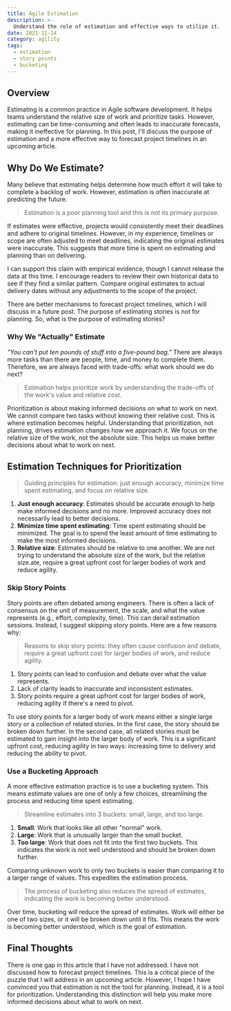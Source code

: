 ```yaml
---
title: Agile Estimation
description: >-
  Understand the role of estimation and effective ways to utilize it.
date: 2021-11-14
category: agility
tags:
  - estimation
  - story points
  - bucketing
---
```


## Overview

Estimating is a common practice in Agile software development. It helps teams understand the relative size of work and prioritize tasks. However, estimating can be time-consuming and often leads to inaccurate forecasts, making it ineffective for planning. In this post, I'll discuss the purpose of estimation and a more effective way to forecast project timelines in an upcoming article.

## Why Do We Estimate?

Many believe that estimating helps determine how much effort it will take to complete a backlog of work. However, estimation is often inaccurate at predicting the future.

> Estimation is a poor planning tool and this is not its primary purpose.

If estimates were effective, projects would consistently meet their deadlines and adhere to original timelines. However, in my experience, timelines or scope are often adjusted to meet deadlines, indicating the original estimates were inaccurate. This suggests that more time is spent on estimating and planning than on delivering.

I can support this claim with empirical evidence, though I cannot release the data at this time. I encourage readers to review their own historical data to see if they find a similar pattern. Compare original estimates to actual delivery dates without any adjustments to the scope of the project.

There are better mechanisms to forecast project timelines, which I will discuss in a future post. The purpose of estimating stories is not for planning. So, what is the purpose of estimating stories?

### Why We "Actually" Estimate

<em>"You can't put ten pounds of stuff into a five-pound bag."</em> There are
always more tasks than there are people, time, and money to complete them.
Therefore, we are always faced with trade-offs: what work should we do next?

> Estimation helps prioritize work by understanding the trade-offs of the work's
> value and relative cost.

Prioritization is about making informed decisions on what to work on next. We cannot compare two tasks without knowing their relative cost. This is where estimation becomes helpful. Understanding that prioritization, not planning, drives estimation changes how we approach it. We focus on the relative size of the work, not the absolute size. This helps us make better decisions about what to work on next.

## Estimation Techniques for Prioritization

> Guiding principles for estimation: just enough accuracy, minimize time spent estimating, and focus on relative size.

1. **Just enough accuracy**: Estimates should be accurate enough to help make informed decisions and no more. Improved accuracy does not necessarily lead to better decisions.
2. **Minimize time spent estimating**: Time spent estimating should be minimized. The goal is to spend the least amount of time estimating to make the most informed decisions.
3. **Relative size**: Estimates should be relative to one another. We are not trying to understand the absolute size of the work, but the relative size.ate, require a great upfront cost for larger bodies of work and reduce agility.

### Skip Story Points

Story points are often debated among engineers. There is often a lack of consensus on the unit of measurement, the scale, and what the value represents (e.g., effort, complexity, time). This can derail estimation sessions. Instead, I suggest skipping story points. Here are a few reasons why:

> Reasons to skip story points: they often cause confusion and debate, require a great upfront cost for larger bodies of work, and reduce agility.

1. Story points can lead to confusion and debate over what the value represents.
2. Lack of clarity leads to inaccurate and inconsistent estimates.
3. Story points require a great upfront cost for larger bodies of work, reducing agility if there's a need to pivot.

To use story points for a larger body of work means either a single large story or a collection of related stories. In the first case, the story should be broken down further. In the second case, all related stories must be estimated to gain insight into the larger body of work. This is a significant upfront cost, reducing agility in two ways: increasing time to delivery and reducing the ability to pivot.

### Use a Bucketing Approach

A more effective estimation practice is to use a bucketing system. This means estimate values are one of only a few choices, streamlining the process and reducing time spent estimating.

> Streamline estimates into 3 buckets: small, large, and too large.

1. **Small**: Work that looks like all other "normal" work.
2. **Large**: Work that is unusually larger than the small bucket.
3. **Too large**: Work that does not fit into the first two buckets. This indicates the work is not well understood and should be broken down further.

Comparing unknown work to only two buckets is easier than comparing it to a larger range of values. This expedites the estimation process.

> The process of bucketing also reduces the spread of estimates, indicating the work is becoming better understood.

Over time, bucketing will reduce the spread of estimates. Work will either be one of two sizes, or it will be broken down until it fits. This means the work is becoming better understood, which is the goal of estimation.

## Final Thoughts

There is one gap in this article that I have not addressed. I have not discussed how to forecast project timelines. This is a critical piece of the puzzle that I will address in an upcoming article. However, I hope I have convinced you that estimation is not the tool for planning. Instead, it is a tool for prioritization. Understanding this distinction will help you make more informed decisions about what to work on next.
